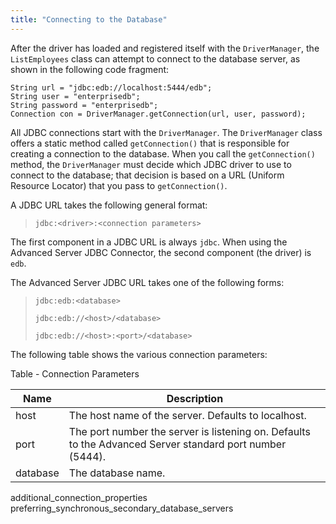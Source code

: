 ```yaml
---
title: "Connecting to the Database"
---
```


<div id="connecting_to_the_database" class="registered_link"></div>

After the driver has loaded and registered itself with the `DriverManager`, the `ListEmployees` class can attempt to connect to the database server, as shown in the following code fragment:

```
String url = "jdbc:edb://localhost:5444/edb";
String user = "enterprisedb";
String password = "enterprisedb";
Connection con = DriverManager.getConnection(url, user, password);
```

All JDBC connections start with the `DriverManager`. The `DriverManager` class offers a static method called `getConnection()` that is responsible for creating a connection to the database. When you call the `getConnection()` method, the `DriverManager` must decide which JDBC driver to use to connect to the database; that decision is based on a URL (Uniform Resource Locator) that you pass to `getConnection()`.

A JDBC URL takes the following general format:

> `jdbc:<driver>:<connection parameters>`

The first component in a JDBC URL is always `jdbc`. When using the Advanced Server JDBC Connector, the second component (the driver) is `edb`.

The Advanced Server JDBC URL takes one of the following forms:

> `jdbc:edb:<database>`
>
> `jdbc:edb://<host>/<database>`
>
> `jdbc:edb://<host>:<port>/<database>`

The following table shows the various connection parameters:

Table - Connection Parameters

| Name     | Description                                                                                              |
| -------- | -------------------------------------------------------------------------------------------------------- |
| host     | The host name of the server. Defaults to localhost.                                                      |
| port     | The port number the server is listening on. Defaults to the Advanced Server standard port number (5444). |
| database | The database name.                                                                                       |

<div class="toctree" maxdepth="3">

additional_connection_properties preferring_synchronous_secondary_database_servers

</div>
